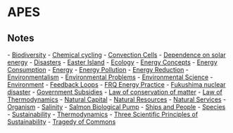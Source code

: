 = APES =

== Notes ==
- [[Biodiversity]]
- [[Chemical cycling]]
- [[Convection Cells]]
- [[Dependence on solar energy]]
- [[Disasters]]
- [[Easter Island]]
- [[Ecology]]
- [[Energy Concepts]]
- [[Energy Consumption]]
- [[Energy]]
- [[Energy Pollution]]
- [[Energy Reduction]]
- [[Environmentalism]]
- [[Environmental Problems]]
- [[Environmental Science]]
- [[Environment]]
- [[Feedback Loops]]
- [[FRQ Energy Practice]]
- [[Fukushima nuclear disaster]]
- [[Government Subsidies]]
- [[Law of conservation of matter]]
- [[Law of Thermodynamics]]
- [[Natural Capital]]
- [[Natural Resources]]
- [[Natural Services]]
- [[Organism]]
- [[Salinity]]
- [[Salmon Biological Pump]]
- [[Ships and People]]
- [[Species]]
- [[Sustainability]]
- [[Thermodynamics]]
- [[Three Scientific Principles of Sustainability]]
- [[Tragedy of Commons]]
